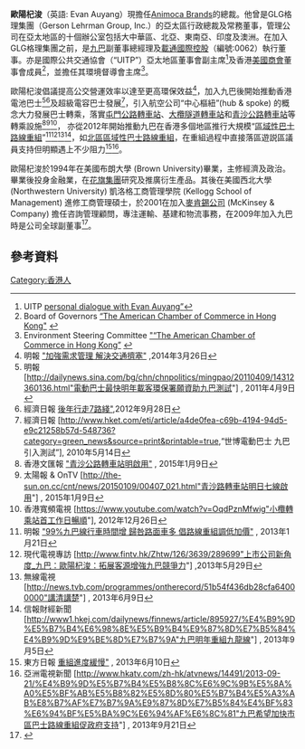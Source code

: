 '''歐陽杞浚'''（英語: Evan Auyang）現擔任[[Animoca|Animoca Brands]]的總裁。他曾是GLG格理集團（Gerson Lehrman Group, Inc.）的亞太區行政總裁及常務董事，管理公司在亞太地區的十個辦公室包括大中華區、北亞、東南亞、印度及澳洲。在加入GLG格理集團之前，是[[九龍巴士|九巴]]副董事總經理及[[載通國際|載通國際控股]]（編號:0062）執行董事。亦是國際公共交通協會（“UITP”）亞太地區董事會副主席<ref>UITP [http://www.asiapacific.uitp.org/evan-auyang-kmb“A personal dialogue with Evan Auyang”]{{dead link|date=2018年3月 |bot=InternetArchiveBot |fix-attempted=yes }}</ref>及香港[[美國商會|美國商會]]董事會成員<ref>Board of Governors [http://www.amcham.org.hk/amcham/about-amcham/board-of-governors “The American Chamber of Commerce in Hong Kong"] {{Wayback|url=http://www.amcham.org.hk/amcham/about-amcham/board-of-governors |date=20161024162056 }}</ref>，並擔任其環境督導會主席<ref>Environment Steering Committee [http://www.amcham.org.hk/committees/180-esg "“The American Chamber of Commerce in Hong Kong”] {{webarchive|url=https://web.archive.org/web/20151004005122/http://www.amcham.org.hk/committees/180-esg |date=2015-10-04 }}</ref>。

歐陽杞浚倡議提高公交營運效率以達至更高環保效益<ref>明報 [http://www.pentoy.hk/%E6%99%82%E4%BA%8B/mpforum2013/2014/03/26/%E6%AD%90%E9%99%BD%E6%9D%9E%E6%B5%9A%EF%BC%9A%E5%8A%A0%E5%BC%B7%E9%9C%80%E6%B1%82%E7%AE%A1%E7%90%86-%E8%A7%A3%E6%B1%BA%E4%BA%A4%E9%80%9A%E6%93%A0%E5%A1%9E/ "加強需求管理 解決交通擠塞"] {{webarchive|url=https://web.archive.org/web/20150705100116/http://www.pentoy.hk/%e6%99%82%e4%ba%8b/mpforum2013/2014/03/26/%e6%ad%90%e9%99%bd%e6%9d%9e%e6%b5%9a%ef%bc%9a%e5%8a%a0%e5%bc%b7%e9%9c%80%e6%b1%82%e7%ae%a1%e7%90%86-%e8%a7%a3%e6%b1%ba%e4%ba%a4%e9%80%9a%e6%93%a0%e5%a1%9e/ |date=2015-07-05 }},2014年3月26日</ref>，加入九巴後開始推動香港電池巴士<ref>明報[http://dailynews.sina.com/bg/chn/chnpolitics/mingpao/20110409/14312360136.html"電動巴士最快明年載客環保署願資助九巴測試"] {{Wayback|url=http://dailynews.sina.com/bg/chn/chnpolitics/mingpao/20110409/14312360136.html |date=20160304121346 }}, 2011年4月9日</ref><ref>經濟日報 [http://www.hket.com/eti/article/52ac46bc-bfed-4959-912a-43f61f4f0f7d-171276?source=print&printable=true"電動九巴 後年行走7路綫"]{{Dead link|date=2018年9月 |bot=InternetArchiveBot |fix-attempted=yes }},2012年9月28日</ref>及超級電容巴士發展<ref>經濟日報 [http://www.hket.com/eti/article/a4de0fea-c69b-4194-94d5-e9c21258b57d-548736?category=green_news&source=print&printable=true,“世博電動巴士 九巴引入測試”]{{Dead link|date=2018年9月 |bot=InternetArchiveBot |fix-attempted=yes }},  2010年5月14日</ref>，引入航空公司“中心樞紐”(hub & spoke) 的概念大力發展巴士轉乘，落實[[屯門公路轉車站|屯門公路轉車站]]、[[大欖隧道轉車站|大欖隧道轉車站]]和[[青沙公路轉車站|青沙公路轉車站]]等轉乘設施<ref>香港文匯報 [http://www.wenweipo.com/news_print.phtml?news_id=HK1501090046 "青沙公路轉車站明啟用"] {{Wayback|url=http://www.wenweipo.com/news_print.phtml?news_id=HK1501090046 |date=20190812084639 }}, 2015年1月9日</ref><ref>太陽報 & OnTV [http://the-sun.on.cc/cnt/news/20150109/00407_021.html"青沙路轉車站明日七線啟用"] {{Wayback|url=http://the-sun.on.cc/cnt/news/20150109/00407_021.html |date=20160305070540 }}, 2015年1月9日</ref><ref>香港寬頻電視 [https://www.youtube.com/watch?v=OqdPznMfwig"小欖轉乘站首工作日暢順"], 2012年12月26日</ref>， 亦從2012年開始推動九巴在香港多個地區推行大規模“[[區域性巴士路線重組|區域性巴士路線重組]]”<ref>明報 [http://www.mpfinance.com/htm/finance/20130121/news/ec_gaa1.htm "99%九巴線行車時間增 歸咎路面車多 倡路線重組調低加價"] {{Wayback|url=http://www.mpfinance.com/htm/finance/20130121/news/ec_gaa1.htm |date=20191106213308 }}, 2013年1月21日</ref><ref>現代電視專訪 [http://www.fintv.hk/Zhtw/126/3639/289699"上市公司新角度_九巴：歐陽杞浚：拓展客源增強九巴競爭力"] {{Wayback|url=http://www.fintv.hk/Zhtw/126/3639/289699 |date=20190812204549 }},2013年5月29日</ref><ref>無線電視 [http://news.tvb.com/programmes/ontherecord/51b54f436db28cfa64000000"講清講楚"] {{Wayback|url=http://news.tvb.com/programmes/ontherecord/51b54f436db28cfa64000000 |date=20130729073827 }}, 2013年6月9日</ref><ref>信報財經新聞 [http://www1.hkej.com/dailynews/finnews/article/895927/%E4%B9%9D%E5%B7%B4%E6%98%8E%E5%B9%B4%E9%87%8D%E7%B5%84%E4%B9%9D%E9%BE%8D%E7%B7%9A"九巴明年重組九龍線"] {{Wayback|url=http://www1.hkej.com/dailynews/finnews/article/895927/%E4%B9%9D%E5%B7%B4%E6%98%8E%E5%B9%B4%E9%87%8D%E7%B5%84%E4%B9%9D%E9%BE%8D%E7%B7%9A |date=20190812204635 }}, 2013年9月5日</ref>，如[[北區區域性巴士路線重組|北區區域性巴士路線重組]]，在重組過程中直接落區遊説區議員支持但明顯遇上不少阻力<ref>東方日報 [http://orientaldaily.on.cc/cnt/news/20130610/00176_041.html"九巴北區路線 重組進度緩慢"] {{Wayback|url=http://orientaldaily.on.cc/cnt/news/20130610/00176_041.html |date=20191030055159 }} , 2013年6月10日</ref><ref>亞洲電視新聞 [http://www.hkatv.com/zh-hk/atvnews/14491/2013-09-21/%E4%B9%9D%E5%B7%B4%E5%B8%8C%E6%9C%9B%E5%8A%A0%E5%BF%AB%E5%B8%82%E5%8D%80%E5%B7%B4%E5%A3%AB%E8%B7%AF%E7%B7%9A%E9%87%8D%E7%B5%84%E4%BF%83%E6%94%BF%E5%BA%9C%E6%94%AF%E6%8C%81"九巴希望加快市區巴士路線重組促政府支持"] {{Wayback|url=http://www.hkatv.com/zh-hk/atvnews/14491/2013-09-21/%E4%B9%9D%E5%B7%B4%E5%B8%8C%E6%9C%9B%E5%8A%A0%E5%BF%AB%E5%B8%82%E5%8D%80%E5%B7%B4%E5%A3%AB%E8%B7%AF%E7%B7%9A%E9%87%8D%E7%B5%84%E4%BF%83%E6%94%BF%E5%BA%9C%E6%94%AF%E6%8C%81 |date=20151223190834 }}, 2013年9月21日</ref>。 

歐陽杞浚於1994年在美國布朗大學 (Brown University)畢業，主修經濟及政治。畢業後投身金融業，在[[花旗集團|花旗集團]]研究及推廣衍生產品。其後在美國西北大學 (Northwestern University) 凱洛格工商管理學院 (Kellogg School of Management) 進修工商管理碩士，於2001在加入[[麥肯錫公司|麥肯錫公司]] (McKinsey & Company) 擔任咨詢管理顧問，專注運輸、基建和物流事務，在2009年加入九巴時是公司全球副董事<ref>{{Cite web |url=http://www.ne56.com/log_char/ne5610911122237H7B00.html |title=存档副本 |access-date=2015-07-13 |archive-date=2019-08-11 |archive-url=https://web.archive.org/web/20190811065707/http://www.ne56.com/log_char/ne5610911122237H7B00.html |dead-url=no }}</ref>。

== 參考資料 ==
{{reflist}}

[[Category:香港人|Category:香港人]]